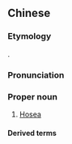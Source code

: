 ==Chinese==
{{zh-forms|gloss=-}}

===Etymology===
{{bor|zh|hbo|הוֹשֵׁעַ}}.

===Pronunciation===
{{zh-pron
|m=Héxī'ā
|c=ho4 sai1 aa3
|h=pfs=Hò-sî-â
|mn=Hô-se-a
|cat=pn
}}

===Proper noun===
{{zh-proper noun}}

# [[Hosea]]

====Derived terms====
{{zh-der|何西阿書}}

{{zh-cat|Biblical characters}}